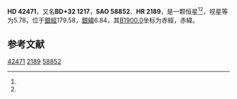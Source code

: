 {{Starbox begin
| name = HD 42471
}}
{{Starbox observe
| epoch = [[J2000.0|J2000.0]]
| constell = {{星座名待查}}<ref name=SIMBAD>{{cite web
 | url=http://simbad.u-strasbg.fr/simbad/sim-id?Ident=HR+2189
 | title=Pulsating variable Star
 | publisher=Centre de Données astronomiques de Strasbourg
 | work=SIMBAD
 | accessdate=2012-07-13
 | archive-date=2016-03-17
 | archive-url=https://web.archive.org/web/20160317113705/http://simbad.u-strasbg.fr/simbad/sim-id?Ident=HR+2189
 | dead-url=no
 }}</ref><ref name=DATA>{{cite web
 | url=http://vizier.u-strasbg.fr/viz-bin/VizieR-5?-out.add=.&-source=5050&-corr=PK=HR&-out.max=9999&HR=2189
 | title=VizieR Detailed Page
 | accessdate=2012-07-13
 | archive-date=2019-02-16
 | archive-url=https://web.archive.org/web/20190216111900/http://vizier.u-strasbg.fr/viz-bin/VizieR-5?-out.add=.&-source=5050&-corr=PK=HR&-out.max=9999&HR=2189
 | dead-url=no
 }}</ref>
| 星官 = 
| ra = {{RA|6|12|20.1}}<ref name=SIMBAD /><ref name=DATA />
| dec = {{DEC|+32|41|36}}<ref name=SIMBAD /><ref name=DATA />
| appmag_v = 5.78<ref name=SIMBAD /><ref name=DATA />
}}
{{Starbox character
| class = M2IIIa<ref name=SIMBAD /><ref name=DATA />
| b-v = 1.66<ref name=SIMBAD /><ref name=DATA />
| u-b = <ref name=SIMBAD /><ref name=DATA />
| r-i = <ref name=SIMBAD /><ref name=DATA />
| variable = 
}}
{{Starbox astrometry
| radial_v = 
| prop_mo_ra = -51
| parallax = 
| p_error = 
}}
{{Starbox catalog
| names =BD+32 1217，[[SAO星表|SAO]] 58852，[[HD星表|HD]] 42471，[[HR星表|HR]] 2189}}
{{Starbox reference |Simbad=HR+2189}}
{{Starbox end}}

'''HD 42471'''，又名'''BD+32 1217'''，'''SAO 58852'''、'''HR 2189'''，是一颗恒星<ref name=SIMBAD /><ref name=DATA />，视星等为5.78，位于[[銀道座標系|銀經]]179.58，[[銀道座標系|銀緯]]6.84，其[[B1900.0|B1900.0]]坐标为赤經{{RA|6|5|47.1}}，赤緯{{DEC|+32|6.84|56}}。

== 参考文献 ==
{{reflist}}

{{star-stub}}

[[Category:HD和HDE天體|42471]]
[[Category:HR天體|2189]]
[[Category:SAO天體|58852]]